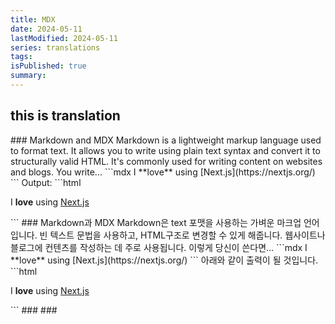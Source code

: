 ```yaml
---
title: MDX
date: 2024-05-11
lastModified: 2024-05-11
series: translations
tags: 
isPublished: true
summary: 
---
```



## this is translation

<Translation>
  <Translation.English>
      ### Markdown and MDX
      Markdown is a lightweight markup language used to format text. It allows you to write using plain text syntax and convert it to structurally valid HTML. It's commonly used for writing content on websites and blogs.
      You write...
      ```mdx
      I **love** using [Next.js](https://nextjs.org/)
      ```
      Output:
      ```html
      <p>I <strong>love</strong> using <a href="https://nextjs.org/">Next.js</a></p>
      ```
  </Translation.English>
  <Translation.Korean>
      ### Markdown과 MDX
      Markdown은 text 포맷을 사용하는 가벼운 마크업 언어입니다. 빈 텍스트 문법을 사용하고, HTML구조로 변경할 수 있게 해줍니다. 웹사이트나 블로그에 컨텐츠를 작성하는 데 주로 사용됩니다.
      이렇게 당신이 쓴다면...
      ```mdx
      I **love** using [Next.js](https://nextjs.org/)
      ```
      아래와 같이 출력이 될 것입니다.
      ```html
      <p>I <strong>love</strong> using <a href="https://nextjs.org/">Next.js</a></p>
      ```
  </Translation.Korean>
</Translation>

<Translation>
  <Translation.English>
      ### 
  </Translation.English>
  <Translation.Korean>
      ### 
  </Translation.Korean>
</Translation>
